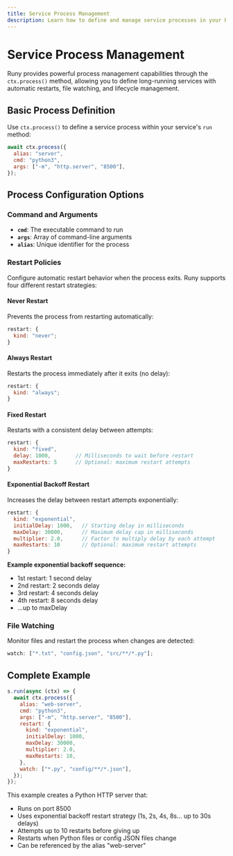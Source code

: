 ```yaml
---
title: Service Process Management
description: Learn how to define and manage service processes in your Runy applications
---
```


# Service Process Management

Runy provides powerful process management capabilities through the `ctx.process()` method, allowing you to define long-running services with automatic restarts, file watching, and lifecycle management.

## Basic Process Definition

Use `ctx.process()` to define a service process within your service's `run` method:

```javascript
await ctx.process({
  alias: "server",
  cmd: "python3",
  args: ["-m", "http.server", "8500"],
});
```

## Process Configuration Options

### Command and Arguments

- **`cmd`**: The executable command to run
- **`args`**: Array of command-line arguments
- **`alias`**: Unique identifier for the process

### Restart Policies

Configure automatic restart behavior when the process exits. Runy supports four different restart strategies:

#### Never Restart

Prevents the process from restarting automatically:

```javascript
restart: {
  kind: "never";
}
```

#### Always Restart

Restarts the process immediately after it exits (no delay):

```javascript
restart: {
  kind: "always";
}
```

#### Fixed Restart

Restarts with a consistent delay between attempts:

```javascript
restart: {
  kind: "fixed",
  delay: 1000,        // Milliseconds to wait before restart
  maxRestarts: 5      // Optional: maximum restart attempts
}
```

#### Exponential Backoff Restart

Increases the delay between restart attempts exponentially:

```javascript
restart: {
  kind: "exponential",
  initialDelay: 1000,   // Starting delay in milliseconds
  maxDelay: 30000,      // Maximum delay cap in milliseconds
  multiplier: 2.0,      // Factor to multiply delay by each attempt
  maxRestarts: 10       // Optional: maximum restart attempts
}
```

**Example exponential backoff sequence:**

- 1st restart: 1 second delay
- 2nd restart: 2 seconds delay
- 3rd restart: 4 seconds delay
- 4th restart: 8 seconds delay
- ...up to maxDelay

### File Watching

Monitor files and restart the process when changes are detected:

```javascript
watch: ["*.txt", "config.json", "src/**/*.py"];
```

## Complete Example

```javascript
s.run(async (ctx) => {
  await ctx.process({
    alias: "web-server",
    cmd: "python3",
    args: ["-m", "http.server", "8500"],
    restart: {
      kind: "exponential",
      initialDelay: 1000,
      maxDelay: 30000,
      multiplier: 2.0,
      maxRestarts: 10,
    },
    watch: ["*.py", "config/**/*.json"],
  });
});
```

This example creates a Python HTTP server that:

- Runs on port 8500
- Uses exponential backoff restart strategy (1s, 2s, 4s, 8s... up to 30s delays)
- Attempts up to 10 restarts before giving up
- Restarts when Python files or config JSON files change
- Can be referenced by the alias "web-server"
